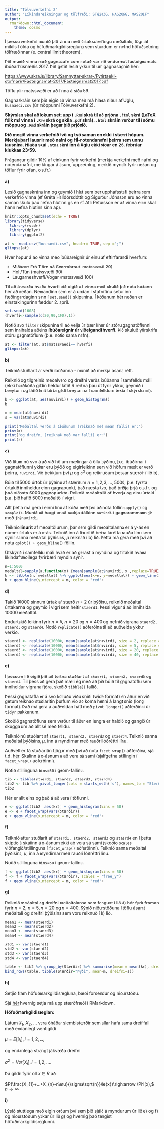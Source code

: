 ```yaml
---
title: "Tölvuverkefni 2"
author: "Líkindareikningur og tölfræði: STÆ203G, HAG206G, MAS201F"
output: 
  rmarkdown::html_document:
    theme: cosmo
---
```


Í þessu verkefni munið þið vinna með úrtaksdreifingu meðaltals,
lögmál mikils fjölda og höfuðmarkgildisregluna sem stundum er nefnd höfuðsetning tölfræðinnar (e. central limit theorem).

Þið munið vinna með gagnasafn sem notað var við endurmat fasteignamats íbúðarhúsnæðis 2017. Þið getið lesið ykkur til um gagnasagnið hér:

<https://www.skra.is/library/Samnyttar-skrar-/Fyrirtaeki-stofnanir/Fasteignamat-2017/Fasteignamat2017.pdf>

Töflu yfir matssvæði er að finna á síðu 59.

Gagnaskráin sem þið eigið að vinna með má hlaða niður af Uglu, `husnaedi.csv` (úr möppunni Tölvuverkefni 2).

**Skýrslan skal að lokum sett upp í ` .Rmd ` skrá til að prjóna ` .html ` skrá (LaTeX fólk má vinna í ` .Rnw ` skrá og skila ` .pdf ` skrá).
` .html ` skráin verður til í sömu möppu og ` .Rmd ` skráin þegar þið prjónið.**

**Þið megið vinna verkefnið tvö og tvö saman en ekki í stærri hópum.
Merkja þarf lausnir með nafni og HÍ-notendanafni þeirra sem unnu lausnina.
Hlaða skal ` .html ` skrá inn á Uglu ekki síðar en 26. febrúar klukkan 23:59.**

Frágangur gildir 10% af einkunn fyrir verkefni
(merkja verkefni með nafni og notendanafni, merkingar á ásum, uppsetning, merkið myndir fyrir neðan og töflur fyrir ofan, o.s.fr.) 

#### a)
Lesið gagnaskrána inn og geymið í hlut sem ber upphafsstafi þeirra sem verkefnið vinna
(ef Gréta Halldórsdóttir og Sigurður Jónsson eru að vinna saman skulu þau nefna hlutinn gs en ef Atli Pétursson er að vinna einn skal hann nefna hlutinn sinn ap).

```r
knitr::opts_chunk$set(echo = TRUE)
library(tidyverse)
  library(readr)
  library(dplyr)
  library(ggplot2)
```

```r
at <- read.csv("husnaedi.csv", header= TRUE, sep =";")
glimpse(at)
```

Hver hópur á að vinna með íbúðareignir úr einu af eftirfarandi hverfum:

- Miðbær: Frá Tjörn að Snorrabraut (matssvæði 20)
- Holt/Tún (matssvæði 90)
- Laugarneshverfi/Vogar (matssvæði 100)

Til að ákvarða hvaða hverfi þið eigið að vinna með skulið þið nota kóðann hér að neðan.
Nemandinn sem er á undan í stafrófinu setur inn fæðingardaginn sinn í `set.seed() ` skipunina.
Í kóðanum hér neðan er einstaklingurinn fæddur 2. apríl.
```r
set.seed(1608)
(hverfi<-sample(c(20,90,100),1))
```

Notið svo `filter` skipunina til að velja úr þær línur úr stóru gagnatöflunni sem innihalda aðeins **íbúðareignir úr viðeigandi hverfi**.
Þið skuluð yfirskrifa stóru gagnatöfluna (þ.e. notið sama nafn). 
```r
at <- filter(at, at$matssvaedi== hverfi)
glimpse(at)
```

#### b)
Teiknið stuðlarit af verði íbúðanna - munið að merkja ásana rétt.

Reiknið og tilgreinið meðalverð og dreifni verðs íbúðanna í samfelldu máli
(ekki harðkóða gildin heldur látið R reikna þau út fyrir ykkur, geymið í breytum og látið knit birta gildi breytanna í samfelldum texta í skýrslunni).

```r
b <- ggplot(at, aes(nuvirdi)) + geom_histogram()
b
```

```r
m = mean(at$nuvirdi)
s = var(at$nuvirdi)

print("Meðaltal verðs á íbúðunum (reiknað með mean falli) er:")
print(m)
print("og dreifni (reiknað með var falli) er:")
print(s)
```
#### c)
Við lítum nú svo á að við höfum mælingar á öllu þýðinu, þ.e. íbúðirnar í gagnatöflunni ykkar eru þýðið og eiginleikinn sem við höfum mælt er verð þeirra, `nuvirdi`.
Við þekkjum því $\mu$ og $\sigma^2$ og reiknuðum þessar stærðir í lið b). 

Búið til 5000 úrtök úr þýðinu af stærðum $n = 1, 2, 3, \ldots, 5000$,
þ.e. fyrsta úrtakið inniheldur einn gagnapunkt, það næsta tvo, það þriðja þrjá o.s.fr. og það síðasta 5000 gagnapunkta.
Reiknið meðaltalið af hverju og einu úrtaki þ.a. þið hafið 5000 meðaltöl í vigri.

Allt þetta má gera í einni línu af kóða með því að nota föllin `sapply()` og `sample()`.
Munið að hægt er að sækja dálkinn `nuvirdi` í gagnarammann `jh` með `jh$nuvirdi`.

Teiknið **línurit** af meðaltölunum, þar sem gildi meðaltalanna er á y-ás en númer úrtaks er á x-ás.
Teiknið inn á línuritið beina lárétta rauða línu sem sýnir sanna meðaltal þýðisins, $\mu$ reiknað í b) lið.
Þetta má gera með því að nota `qplot() + geom_hline()` föllin.

Útskýrið í samfelldu máli hvað er að gerast á myndina og tiltakið hvaða líkindafræðilega fyrirbæri myndin sýnir.

```r
n=1:5000
medaltal=sapply(n,function(x) {mean(sample(at$nuvirdi, x ,replace=TRUE))})
b <- tibble(n, medaltal) %>% ggplot(aes(x=n, y=medaltal)) + geom_line()
b + geom_hline(yintercept = m, color = "red")

```


#### d)

Takið 10000 sinnum úrtak af stærð $n = 2$ úr þýðinu, reiknið meðaltal úrtakanna og geymið í vigri sem heitir `staerd1`.
Þessi vigur á að innihalda 10000 meðaltöl.

Endurtakið leikinn fyrir $n = 5, \ n = 20$ og $n = 400$ og nefnið vigrana `staerd2, staerd3 ` og ` staerd4`.
Notið `replicate()` aðferðina til að auðvelda ykkur verkið.

```r
staerd1 <- replicate(10000, mean(sample(at$nuvirdi, size = 2, replace = TRUE)))
staerd2 <- replicate(10000, mean(sample(at$nuvirdi, size = 5, replace = TRUE)))
staerd3 <- replicate(10000, mean(sample(at$nuvirdi, size = 20, replace = TRUE)))
staerd4 <- replicate(10000, mean(sample(at$nuvirdi, size = 40, replace = TRUE)))
```


#### e)
Í þessum lið eigið þið að teikna stuðlarit af ` staerd1, staerd2, staerd3 ` og ` staerd4`.
Til þess að gera það mæli ég með að þið búið til gagnatöflu sem inniheldur vigrana fjóra, skoðið `tibble()` fallið.

Þessi gagnatafla er á svo kölluðu víðu sniði (wide format) en áður en við getum teiknað stuðlaritin þurfum við að koma henni á langt snið (long format).
Það má gera á auðveldan hátt með ` pivot_longer() ` aðferðinni úr ` tidyr ` pakkanum.

Skoðið gagnatöfluna sem verður til áður en lengra er haldið og gangið úr skugga um að allt sé með felldu. 

Teiknið nú stuðlarit af `staerd1, staerd2, staerd3 ` og ` staerd4`.
Teiknið sanna meðaltal þýðisins, $\mu$, inn á myndirnar með rauðri lóðréttri línu.

Auðvelt er fá stuðlaritin fjögur með því að nota ` facet_wrap()` aðferðina, sjá t.d. [hér](http://docs.ggplot2.org/0.9.3.1/facet_wrap.html).
Skalinn á x-ásnum á að vera sá sami (sjálfgefna stillingin í ` facet_wrap()` aðferðinni).

Notið stillinguna `bins=50` í geom-fallinu.

```r
tib <- tibble(staerd1, staerd2, staerd3, staerd4)
tib2 <- tib %>% pivot_longer(cols = starts_with('s'), names_to = "Stærðir", values_to = "kr")
tib2
```

Hér er allt eins og það á að vera í töflunni.

```r
e <- ggplot(tib2, aes(kr)) + geom_histogram(bins = 50)
e <- e + facet_wrap(vars(Stærðir))
e + geom_vline(xintercept = m, color = "red")
```

#### f)
Teiknið aftur stuðlarit af `staerd1, staerd2, staerd3 ` og ` staerd4`
en í þetta skiptið á skalinn á x-ásnum ekki að vera sá sami (skoðið `scales` viðfangið/stillinguna í `facet_wrap()` aðferðinni).
Teiknið sanna meðaltal þýðisins, $\mu$, inn á myndirnar með rauðri lóðréttri línu.

Notið stillinguna `bins=50` í geom-fallinu.

```r
f <- ggplot(tib2, aes(kr)) + geom_histogram(bins = 50)
f <- f + facet_wrap(vars(Stærðir), scales = "free_y")
f + geom_vline(xintercept = m, color = "red")
```


#### g)
Reiknið meðaltal og dreifni meðaltalanna sem fengust í lið d) hér fyrir framan fyrir $n = 2, \ n = 5, \ n = 20$ og $n = 400$.
Sýnið niðurstöðuna í töflu ásamt meðaltali og dreifni þýðisins sem voru reiknuð í b) lið.

```r
mean1 <- mean(staerd1)
mean2 <- mean(staerd2)
mean3 <- mean(staerd3)
mean4 <- mean(staerd4)

std1 <- var(staerd1)
std2 <- var(staerd2)
std3 <- var(staerd3)
std4 <- var(staerd4)

table <- tib2 %>% group_by(Stærðir) %>% summarise(mean = mean(kr), dreifni = var(kr),)
bind_rows(table, tibble(Stærðir="Þýði", mean=m, dreifni=s))
```


#### h)
Setjið fram höfuðmarkgildisregluna, bæði forsendur og niðurstöðu.

Sjá [hér](https://rpruim.github.io/s341/S19/from-class/MathinRmd.html) hvernig setja má upp stærðfræði í RMarkdown.

**Höfuðmarkgildisreglan:** 
\
\
Látum $X_{1}$, $X_{2}$, ... vera óháðar slembistærðir sem allar hafa sama dreififall með endanlegt væntigildi
\
\
$\mu=E[X_{i}], i=1,2,...,$ 
\
\
og endanlega strangt jákvæða dreifni
\
\
$\sigma^{2}=Var[X_{i}], i=1,2,...$.
\
\
Þá gildir fyrir öll $x \in R$ að
\
\
$P(\frac{X_{1}+...+X_{n}-n\mu}{\sigma\sqrt{n}}\le{x})\rightarrow \Phi(x),$ $n \rightarrow \infty$

#### i) 
Lýsið stuttlega með eigin orðum því sem þið sjáið á myndunum úr lið e) og f) og niðurstöðum ykkar úr lið g) og hvernig það tengist höfuðmarkgildisreglunni.

